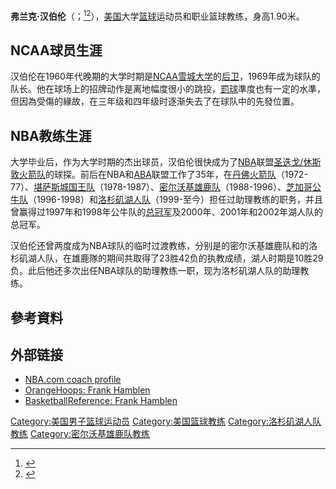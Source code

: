 {{noteTA
|G1=NBA}}
'''弗兰克·汉伯伦'''（{{lang-en|'''Frank Hamblen'''}}；{{bd|1947年|4月16日|2017年|9月30日|catIdx=Hamblen}}<ref name="bio directory">{{citation|last1=Marcus|first1=Jeff|title=Hamblen, Frank A., II|url=https://books.google.com/books?id=JRBtAwAAQBAJ&pg=PT126&lpg=PT126&dq=%22frank+hamblen%22+born+1946&source=bl&ots=Ogfl6aduAC&sig=YI4H6T6p9Y5mKWEIIAqLh30IFSM&hl=en&sa=X&ei=zIRQVKDsAYr1yASN1IFw&ved=0CDwQ6AEwBQ#v=onepage&q=hamblen%20frank&f=false|website=A Biographical Directory of Professional Basketball Coaches|publisher=Scarecrow Press}}</ref><ref>{{Cite web |url=http://www.tribstar.com/news/former-nba-coach-terre-haute-native-frank-hamblen-dies/article_82469df4-a610-11e7-90fa-a3f675975187.html |title=Former NBA coach, Terre Haute native Frank Hamblen dies at 70 |access-date=2017-10-01 |archive-date=2019-12-03 |archive-url=https://web.archive.org/web/20191203073804/https://www.tribstar.com/news/former-nba-coach-terre-haute-native-frank-hamblen-dies/article_82469df4-a610-11e7-90fa-a3f675975187.html |dead-url=no }}</ref>），[[美国|美国]]大学[[篮球|篮球]]运动员和职业篮球教练，身高1.90米。

==NCAA球员生涯==
汉伯伦在1960年代晚期的大学时期是[[NCAA|NCAA]][[雪城大学|雪城大学]]的[[后卫|后卫]]，1969年成为球队的队长。他在球场上的招牌动作是离地幅度很小的跳投，[[罰球_(籃球)|罰球]]準度也有一定的水準，但因為受傷的緣故，在三年级和四年级时逐渐失去了在球队中的先發位置。 

==NBA教练生涯==
大学毕业后，作为大学时期的杰出球员，汉伯伦很快成为了[[NBA|NBA]]联盟[[休斯敦火箭队|圣迭戈/休斯敦火箭队]]的球探。前后在NBA和[[ABA|ABA]]联盟工作了35年，在[[丹佛金塊|丹佛火箭队]]（1972-77）、[[堪萨斯城国王队|堪萨斯城国王队]]（1978-1987）、[[密尔沃基雄鹿队|密尔沃基雄鹿队]]（1988-1996）、[[芝加哥公牛队|芝加哥公牛队]]（1996-1998）和[[洛杉矶湖人队|洛杉矶湖人队]]（1999-至今）担任过助理教练的职务，并且曾赢得过1997年和1998年公牛队的[[NBA總冠軍|总冠军]]及2000年、2001年和2002年湖人队的总冠军。

汉伯伦还曾两度成为NBA球队的临时过渡教练，分别是{{nbay|1991|app=年賽季}}的密尔沃基雄鹿队和{{nbay|2004|app=年賽季}}的洛杉矶湖人队，在雄鹿隊的期间共取得了23胜42负的执教成绩，湖人时期是10胜29负。此后他还多次出任NBA球队的助理教练一职，现为洛杉矶湖人队的助理教练。

==參考資料==
{{reflist}}

==外部链接==
*[https://web.archive.org/web/20080208111358/http://www.nba.com/coachfile/frank_hamblen/index.html?nav=page NBA.com coach profile]{{en}}
*[http://www.orangehoops.org/FHamblen.htm OrangeHoops: Frank Hamblen] {{Wayback|url=http://www.orangehoops.org/FHamblen.htm |date=20060104003324 }}{{en}}
*[http://www.basketball-reference.com/coaches/hamblfr99c.html BasketballReference: Frank Hamblen] {{Wayback|url=http://www.basketball-reference.com/coaches/hamblfr99c.html |date=20211103191121 }}{{en}}

{{start box}} 
{{succession box|3=[[密尔沃基雄鹿队|密尔沃基雄鹿队]]主教练|1=[[德尔·哈里斯|德尔·哈里斯]] |2=[[老麥克·鄧李維|老麥克·鄧李維]]|4=1991–1992}}
{{succession box|3=[[洛杉矶湖人队|洛杉矶湖人队]]主教练|1=[[鲁迪·汤姆贾诺维奇|鲁迪·汤姆贾诺维奇]] |2=[[菲尔·杰克逊|菲尔·杰克逊]]|4=2005}}
{{end box}}

{{BucksCoach}}
{{洛杉矶湖人历任主教练}}

{{Authority control}}
{{DEFAULTSORT:Hamblen, Frank}}
[[Category:美国男子篮球运动员|Category:美国男子篮球运动员]]
[[Category:美国篮球教练|Category:美国篮球教练]]
[[Category:洛杉矶湖人队教练|Category:洛杉矶湖人队教练]]
[[Category:密尔沃基雄鹿队教练|Category:密尔沃基雄鹿队教练]]
